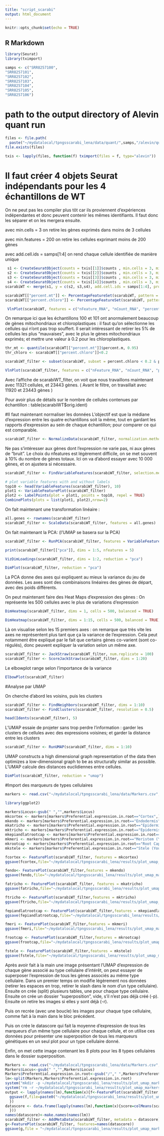 ```yaml
---
title: "script_scarabi"
output: html_document
---
```


```r
knitr::opts_chunk$set(echo = TRUE)
```

## R Markdown

```r
library(Seurat)
library(tximport)

samps <- c("SRR8257100",
"SRR8257101",
"SRR8257102",
"SRR8257103",
"SRR8257104",
"SRR8257105",
"SRR8257106")

```

# path to the output directory of Alevin quant run 

```r

files <- file.path(
  paste("~/mydatalocal/tpngsscarabi_lena/data/quant/",samps,"/alevin/quants_mat.gz", sep=""))
file.exists(files)
```

```r
txis <- lapply(files, function(f) tximport(files = f, type="alevin"))
```
# Il faut créer 4 objets Seurat indépendants pour les 4 échantillons de WT 
On ne peut pas les compiler plus tôt car ils proviennent d'expériences indépendantes et donc peuvent contenir les mêmes identifiants. 
Il faut donc les séparer et on les mergera ensuite. 

avec min.cells = 3 on retire les gènes exprimés dans moins de 3 cellules 

avec min.features = 200 on retire les cellules exprimant moins de 200 gènes 

avec add.cell.ids = samps[1:4] on rend chaque cellule identifiée de manière unique 

```r
 s1 <- CreateSeuratObject(counts = txis[[1]]$counts , min.cells = 3, min.features = 200, project = samps[1])
 s2 <- CreateSeuratObject(counts = txis[[2]]$counts , min.cells = 3, min.features = 200, project = samps[2])
 s3 <- CreateSeuratObject(counts = txis[[3]]$counts , min.cells = 3, min.features = 200, project = samps[3])
 s4 <- CreateSeuratObject(counts = txis[[4]]$counts , min.cells = 3, min.features = 200, project = samps[4])
scarabiWT <- merge(s1, y = c(s2, s3,s4), add.cell.ids = samps[1:4], project = "scarabiWT")
```

```r
scarabiWT[["percent.mt"]] <- PercentageFeatureSet(scarabiWT, pattern = "ATM")
scarabiWT[["percent.chloro"]] <- PercentageFeatureSet(scarabiWT, pattern = "ATC")

 VlnPlot(scarabiWT, features = c("nFeature_RNA", "nCount_RNA", "percent.mt", "percent.chloro"), ncol = 4)
```
On remarque ici que les échantillons 100 et 101 ont anormalement beaucoup de gènes mitochondriaux et chloroplastiques : il faut qu'on sélectionne les cellules qui n'ont pas trop souffert. 
Il serait intéressant de retirer les 5% de cellules les plus "mauvaises", avec le plus le gènes mitochondriaux exprimés; et mettre une valeur à 0.2 pour les chloroplastiques. 

```r
thr_mt <- quantile(scarabiWT[["percent.mt"]]$percent.m, 0.95)
thr_chloro <- scarabiWT[["percent.chloro"]]<0.2

scarabiWT_filter <- subset(scarabiWT, subset = percent.chloro < 0.2 & percent.mt < thr_mt )
```

```r
VlnPlot(scarabiWT_filter, features = c("nFeature_RNA", "nCount_RNA", "percent.mt", "percent.chloro"), ncol = 4)
```
Avec l'affiche de scarabiWT_filter, on voit que nous travaillons maintenant avec 11321 cellules, et 23443 gènes. 
( Avant le filtre, on travaillait avec 11920 et 23443 gènes )

Pour avoir plus de détails sur le nombre de cellules contenues par échantillon : table(scarabiWT$orig.ident) 

#Il faut maintenant normaliser les données 
L'objectif est que la médiane d'expression entre les quatre echantillons soit la même, tout en gardant les rapports d'expression au sein de chaque échantillon; pour comparer ce qui est comparable. 

```r
scarabiWT_filter <- NormalizeData(scarabiWT_filter, normalization.method = "LogNormalize", scale.factor = 10000)
```

Ne pas s'intéresser aux gènes dont l'expression ne varie pas, ni aux gènes de "bruit". Le choix du nfeatures est légèrement difficile, on se met souvent à 10% du nombre de gènes totaux. Ici on va d'abord essayer avec 10 000 gènes, et on ajustera si nécessaire.  

```r
scarabiWT_filter <- FindVariableFeatures(scarabiWT_filter, selection.method = "vst", nfeatures = 10000)

# plot variable features with and without labels
top10 <- head(VariableFeatures(scarabiWT_filter), 10)
plot1 <- VariableFeaturePlot(scarabiWT_filter)
plot2 <- LabelPoints(plot = plot1, points = top10, repel = TRUE)
CombinePlots(plots = list(plot1, plot2),nrow=2)
```
On fait maintenant une transformation linéaire : 

```r
all.genes <- rownames(scarabiWT_filter)
scarabiWT_filter <- ScaleData(scarabiWT_filter, features = all.genes)
```

On fait maintenant la PCA: (l'UMAP se basera sur la PCA)

```r
scarabiWT_filter <- RunPCA(scarabiWT_filter, features = VariableFeatures(object = scarabiWT_filter))

print(scarabiWT_filter[["pca"]], dims = 1:5, nfeatures = 5)
```

```r
VizDimLoadings(scarabiWT_filter, dims = 1:2, reduction = "pca")
```

```r
DimPlot(scarabiWT_filter, reduction = "pca")
```

La PCA donne des axes qui expliquent au mieux la variance du jeu de données. Les axes sont des combinaisons linéaires des gènes de départ, avec des poids différents. 

On peut maintenant faire des Heat Maps  d'expression des gènes : 
On représente les 500 cellules avec le plus de variations d'expression 
```r
DimHeatmap(scarabiWT_filter, dims = 1, cells = 500, balanced = TRUE)


```
```r
DimHeatmap(scarabiWT_filter, dims = 1:15, cells = 500, balanced = TRUE)
```
Là on visualise selon les 15 premiers axes : on remarque que très vite les axes ne représentent plus tant que ça la variance de l'expression. Cela peut notamment être expliqué par le fait que certains gènes co-varient (sont co-régulés), donc peuvent expliquer la variation selon un même axe. 

```r
scarabiWT_filter <- JackStraw(scarabiWT_filter, num.replicate = 100)
scarabiWT_filter <- ScoreJackStraw(scarabiWT_filter, dims = 1:20)
```

Le elbowplot range selon l'importance de la variance 

```r
ElbowPlot(scarabiWT_filter)
```

#Analyse par UMAP

On cherche d'abord les voisins, puis les clusters 
```r
scarabiWT_filter <- FindNeighbors(scarabiWT_filter, dims = 1:10)
scarabiWT_filter <- FindClusters(scarabiWT_filter, resolution = 0.5)
```

```r
head(Idents(scarabiWT_filter), 5)
```

L'UMAP essaie de projeter sans trop perdre l'information : garder les clusters de cellules avec des expressions voisines; et garder la distance entre les clusters 

```r
scarabiWT_filter <- RunUMAP(scarabiWT_filter, dims = 1:10)
```
UMAP constructs a high dimensional graph representation of the data then optimizes a low-dimensional graph to be as structurally similar as possible. 
L'UMAP calcule des distances euclidiennes entre cellules. 
```r
DimPlot(scarabiWT_filter, reduction = "umap")
```
#Import des marqueurs de types cellulaires 

```r
markers <- read.csv("~/mydatalocal/tpngsscarabi_lena/data/Markers.csv",sep="\t",h=T)
```

```r
library(ggplot2)

markers$Locus<-gsub(" ","",markers$Locus)
mkcortex <- markers[markers$Preferential.expression.in.root=="Cortex",]$Locus
mkendo <- markers[markers$Preferential.expression.in.root=="Endodermis",]$Locus
mkatricho <- markers[markers$Preferential.expression.in.root=="Epidermis - Non-hair Cells (Atrichoblasts)",]$Locus
mktricho <- markers[markers$Preferential.expression.in.root=="Epidermis - Root Hair Cells (Trichoblasts)",]$Locus
mkepiandlatrootcap <- markers[markers$Preferential.expression.in.root=="Epidermis and Lateral Root Cap",]$Locus
mkmeri <- markers[markers$Preferential.expression.in.root=="Meristem (Young) Endodermis/Cortex",]$Locus
mkrootcap <- markers[markers$Preferential.expression.in.root=="Root Cap (Columella)",]$Locus
mkstele <- markers[markers$Preferential.expression.in.root=="Stele (Young Vascular Tissue)",]$Locus

fcortex <- FeaturePlot(scarabiWT_filter, features = mkcortex)
ggsave(fcortex,file="~/mydatalocal/tpngsscarabi_lena/results/plot_umap_markers/plotcortex.png",width=40,height=20,unit="cm")

fendo<- FeaturePlot(scarabiWT_filter,features = mkendo)
ggsave(fendo,file="~/mydatalocal/tpngsscarabi_lena/results/plot_umap_markers/plotendo.png",width=40,height=20,unit="cm")

fatricho <- FeaturePlot(scarabiWT_filter, features = mkatricho)
ggsave(fatricho,file="~/mydatalocal/tpngsscarabi_lena/results/plot_umap_markers/plotatricho.png",width=40,height=20,unit="cm")

ftricho <- FeaturePlot(scarabiWT_filter,features = mktricho)
ggsave(ftricho,file="~/mydatalocal/tpngsscarabi_lena/results/plot_umap_markers/plottricho.png",width=40,height=20,unit="cm")

fepiandlatrootcap <- FeaturePlot(scarabiWT_filter,features = mkepiandlatrootcap)
ggsave(fepiandlatrootcap,file="~/mydatalocal/tpngsscarabi_lena/results/plot_umap_markers/plotepiandlatrootcap.png",width=40,height=20,unit="cm")

fmeri <- FeaturePlot(scarabiWT_filter,features = mkmeri)
ggsave(fmeri,file="~/mydatalocal/tpngsscarabi_lena/results/plot_umap_markers/plotmeri.png",width=40,height=20,unit="cm")

frootcap <- FeaturePlot(scarabiWT_filter,features = mkrootcap)
ggsave(frootcap,file="~/mydatalocal/tpngsscarabi_lena/results/plot_umap_markers/plotrootcap.png",width=40,height=20,unit="cm")

fstele <- FeaturePlot(scarabiWT_filter,features = mkstele)
ggsave(fstele,file="~/mydatalocal/tpngsscarabi_lena/results/plot_umap_markers/plotstele.png",width=40,height=20,unit="cm")

```

Après avoir fait à la main une image présentant l'UMAP d'expression de chaque gène associé au type cellulaire d'intérêt, on peut essayer de superposer l'expression de tous les gènes associés au même type cellulaire. 
Dans un premier temps on modifie légèrement nos données (retirer les espaces en trop, retirer le slash dans le nom d'un type cellulaire). 
Ensuite on crée (split) plusieurs tables, une pour chaque type cellulaire. 
Ensuite on crée un dossier "superposition", vide, s'il n'est pas déjà créé (-p).
Ensuite on retire les images si elles y sont déjà (-r). 

Puis on recrée (avec une boucle) les images pour chaque type cellulaire, comme fait à la main dans le bloc précédent.

Puis on crée le datascore qui fait la moyenne d'expression de tous les marqueurs d'un même type cellulaire pour chaque cellule, et on utilise ces données pour présenter une superposition de tous les marqueurs génétiques en un seul plot pour un type cellulaire donné. 

Enfin, on met cette image contenant les 8 plots pour les 8 types cellulaires dans le dossier superposition. 

```r
Markers <- read.csv("~/mydatalocal/tpngsscarabi_lena/data/Markers.csv",sep="\t",h=T)
Markers$Locus<-gsub(" ","",Markers$Locus)
Markers$Preferential.expression.in.root<-gsub("/"," ",Markers$Preferential.expression.in.root)
lm<-split(Markers,Markers$Preferential.expression.in.root)
system("mkdir -p ~/mydatalocal/tpngsscarabi_lena/results/plot_umap_markers/superposition")
system("rm -r ~/mydatalocal/tpngsscarabi_lena/results/plot_umap_markers/superposition/*")
output <- lapply(names(lm),function(x){f<-FeaturePlot(scarabiWT_filter, features = lm[[x]]$Locus)
  ggsave(f,file=paste0("~/mydatalocal/tpngsscarabi_lena/results/plot_umap_markers/superposition/",x,".png"),width=40,height=40,units="cm")
  })
datascore <- data.frame(lapply(names(lm),function(x){score=colMeans(scarabiWT_filter@assays$RNA[lm[[x]]$Locus,])
  }))
names(datascore)<-make.names(names(lm))
scarabiWT_filter <- AddMetaData(scarabiWT_filter, metadata = datascore)
g<-FeaturePlot(scarabiWT_filter, features=names(datascore))
ggsave(g,file = "~/mydatalocal/tpngsscarabi_lena/results/plot_umap_markers/superposition/type_cellulaire.png",width=40,height=40,units="cm")

```

